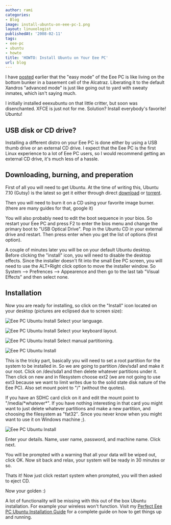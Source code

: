 ```yaml
---
author: rami
categories:
- Blog
image: install-ubuntu-on-eee-pc-1.png
layout: linuxologist
publishedAt: '2008-02-11'
tags:
- eee-pc
- ubuntu
- howto
title: 'HOWTO: Install Ubuntu on Your Eee PC'
url: blog
---
```


I have [posted](/2008/02/06/eee-pc-finally) earlier that the "easy mode" of the Eee PC is like living on the bottom bunker in a basement cell of the Alcatraz. Liberating it to the default Xandros "advanced mode" is just like going out to yard with sweaty inmates, which isn't saying much.

I initially installed eeexubuntu on that little critter, but soon was disenchanted. XFCE is just not for me. Solution? Install everybody's favorite! Ubuntu!

## USB disk or CD drive?

Installing a different distro on your Eee PC is done either by using a USB thumb drive or an external CD drive. I expect that the Eee PC is the first Linux experience to a lot of Eee PC users, so I would recommend getting an external CD drive, it's much less of a hassle.

## Downloading, burning, and preperation

First of all you will need to get Ubuntu. At the time of writing this, Ubuntu 7.10 (Gutsy) is the latest so get it either through direct [download](http://www.ubuntu.com/getubuntu/download) or [torrent](http://torrent.ubuntu.com:6969/file?info\_hash=%ED%8A%B7%FB%3AL%D3Nd%8EH%A4%0F%8F%DD%97%A4%F5%40%D2).

Then you will need to burn it on a CD using your favorite image burner. (there are many guides for that, google it)

You will also probably need to edit the boot sequence in your bios. So restart your Eee PC and press F2 to enter the bios menu and change the primary boot to "USB Optical Drive". Pop in the Ubuntu CD in your external drive and restart. Then press enter when you get the list of options (first option).

A couple of minutes later you will be on your default Ubuntu desktop. Before clicking the "install" icon, you will need to disable the desktop effects. Since the installer doesn't fit into the small Eee PC screen, you will need to use the ALT+Right click option to move the installer window. So System --> Prefrences --> Appearence and then go to the last tab "Visual Effects" and then select none.

## Installation

Now you are ready for installing, so click on the "Install" icon located on your desktop (pictures are eclipsed due to screen size):

![Eee PC Ubuntu Install](/assets/images/content/blog/install-ubuntu-on-eee-pc-1.png)
Select your language.

![Eee PC Ubuntu Install](/assets/images/content/blog/install-ubuntu-on-eee-pc-2.png)
Select your keyboard layout.

![Eee PC Ubuntu Install](/assets/images/content/blog/install-ubuntu-on-eee-pc-3.png)
Select manual partitioning.

![Eee PC Ubuntu Install](/assets/images/content/blog/install-ubuntu-on-eee-pc-4.png)

This is the tricky part, basically you will need to set a root partition for the system to be installed in. So we are going to partition /dev/sda1 and make it our root. Click on /dev/sda1 and then delete whatever partitions under it. Then click on new and in filesystem choose ext2 (we are not going to use ext3 because we want to limit writes due to the solid state disk nature of the Eee PC). Also set mount point to "/" (without the quotes).

If you have an SDHC card click on it and edit the mount point to "/media/\*whatever\*". If you have nothing interesting in that card you might want to just delete whatever partitions and make a new partition, and choosing the filesystem as "fat32″. Since you never know when you might want to use it on Windows machine ;).

![Eee PC Ubuntu Install](/assets/images/content/blog/install-ubuntu-on-eee-pc-5.png)

Enter your details. Name, user name, password, and machine name. Click next.

You will be prompted with a warning that all your data will be wiped out, click OK. Now sit back and relax, your system will be ready in 30 minutes or so.

Thats it! Now just click restart system when prompted, you will then asked to eject CD.

Now your golden :)

A lot of functionality will be missing with this out of the box Ubuntu installation. For example your wireless won't function. Visit my [Perfect Eee PC Ubuntu Installation Guide](/2008/02/21/howto-your-perfect-ubuntu-on-your-perfect-eee-pc) for a complete guide on how to get things up and running.